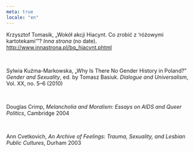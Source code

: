 ```yaml
---
meta: true
locale: "en"
---
```


Krzysztof Tomasik, „Wokół akcji Hiacynt. Co zrobić z ‘różowymi kartotekami’”? *Inna strona* (no date). http://www.innastrona.pl/bq_hiacynt.phtml

<br />

Sylwia Kuźma-Markowska, „Why Is There No Gender History in Poland?” *Gender and Sexuality*, ed. by Tomasz Basiuk. *Dialogue and Universalism*, Vol. XX, no. 5–6 (2010)

<br />

Douglas Crimp, *Melancholia and Moralism: Essays on AIDS and Queer Politics*, Cambridge 2004

<br />

Ann Cvetkovich, *An Archive of Feelings: Trauma, Sexuality, and Lesbian Public Cultures*, Durham 2003